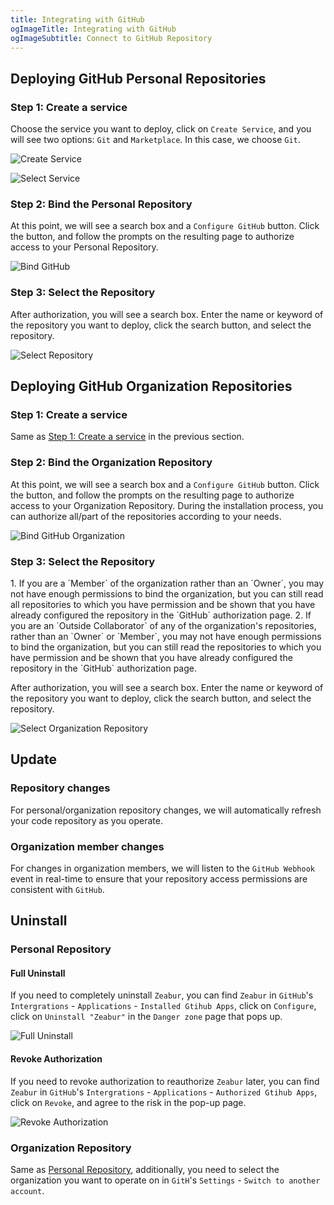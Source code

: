```yaml
---
title: Integrating with GitHub
ogImageTitle: Integrating with GitHub
ogImageSubtitle: Connect to GitHub Repository
---
```



<WorkingInProgress />

## Deploying GitHub Personal Repositories

### Step 1: Create a service

Choose the service you want to deploy, click on `Create Service`, and you will see two options: `Git` and `Marketplace`. In this case, we choose `Git`.

![Create Service](/deploy/intergration/add-service.png)

![Select Service](/deploy/intergration/select-service.png)

### Step 2: Bind the Personal Repository

At this point, we will see a search box and a `Configure GitHub` button. Click the button, and follow the prompts on the resulting page to authorize access to your Personal Repository.

![Bind GitHub](/deploy/intergration/configure-github.png)

### Step 3: Select the Repository

After authorization, you will see a search box. Enter the name or keyword of the repository you want to deploy, click the search button, and select the repository.

![Select Repository](/deploy/intergration/select-repo.png)

## Deploying GitHub Organization Repositories

### Step 1: Create a service

Same as [Step 1: Create a service](./github#step-1-create-a-service) in the previous section.

### Step 2: Bind the Organization Repository

At this point, we will see a search box and a `Configure GitHub` button. Click the button, and follow the prompts on the resulting page to authorize access to your Organization Repository. During the installation process, you can authorize all/part of the repositories according to your needs.

![Bind GitHub Organization](/deploy/intergration/configure-org.png)

### Step 3: Select the Repository

<Callout>
1. If you are a `Member` of the organization rather than an `Owner`, you may not have enough permissions to bind the organization, but you can still read all repositories to which you have permission and be shown that you have already configured the repository in the `GitHub` authorization page.
2. If you are an `Outside Collaborator` of any of the organization's repositories, rather than an `Owner` or `Member`, you may not have enough permissions to bind the organization, but you can still read the repositories to which you have permission and be shown that you have already configured the repository in the `GitHub` authorization page.
</Callout>

After authorization, you will see a search box. Enter the name or keyword of the repository you want to deploy, click the search button, and select the repository.

![Select Organization Repository](/deploy/intergration/select-org-repo.png)

## Update

### Repository changes

For personal/organization repository changes, we will automatically refresh your code repository as you operate.

### Organization member changes

For changes in organization members, we will listen to the `GitHub Webhook` event in real-time to ensure that your repository access permissions are consistent with `GitHub`.

## Uninstall

### Personal Repository

#### Full Uninstall

If you need to completely uninstall `Zeabur`, you can find `Zeabur` in `GitHub`'s `Intergrations` - `Applications` - `Installed Gtihub Apps`, click on `Configure`, click on `Uninstall "Zeabur"` in the `Danger zone` page that pops up.

![Full Uninstall](/deploy/intergration/uninstall-zeabur.png)

#### Revoke Authorization

If you need to revoke authorization to reauthorize `Zeabur` later, you can find `Zeabur` in `GitHub`'s `Intergrations` - `Applications` - `Authorized Gtihub Apps`, click on `Revoke`, and agree to the risk in the pop-up page.

![Revoke Authorization](/deploy/intergration/revoke-zeabur.png)

### Organization Repository

Same as [Personal Repository](./github#personal-repository), additionally, you need to select the organization you want to operate on in `GitH`'s `Settings` - `Switch to another account`.